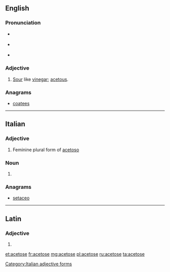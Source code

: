 ==English==

===Pronunciation===
* {{a|RP}} {{IPA|/ˈæsɪtəʊs/}}
* {{a|US}} {{IPA|/ˈæsɪtoʊs/}}
* {{audio|en-us-acetose.ogg|Audio (US)|lang=en}}

===Adjective===
{{en-adj}}

# [[sour|Sour]] like [[vinegar]]; [[acetous]].

===Anagrams===
* [[coatees#English|coatees]]

----

==Italian==

===Adjective===
{{head|it}} {{g|f}}

# Feminine plural form of [[acetoso]]

===Noun===
{{head|it|plural}} {{g|f}}

# {{plural of|acetosa|lang=it}}

===Anagrams===
* [[setaceo#Italian|setaceo]]

[[Category:Italian adjective forms]]

----

==Latin==

===Adjective===
{{la-adj-form|acetose}}

# {{inflection of|acetosus||voc|m|s|lang=la}}

[[et:acetose]]
[[fr:acetose]]
[[mg:acetose]]
[[pl:acetose]]
[[ru:acetose]]
[[ta:acetose]]